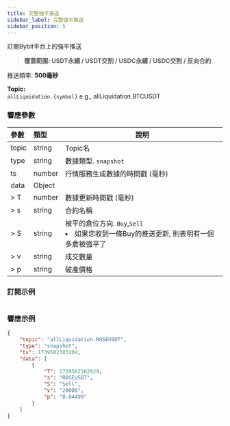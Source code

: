 ```yaml
---
title: 完整強平推送
sidebar_label: 完整強平推送
sidebar_position: 5
---
```


訂閱Bybit平台上的強平推送
> **覆蓋範圍: USDT永續 / USDT交割 / USDC永續 / USDC交割 / 反向合約**

推送頻率: **500毫秒**

**Topic:**<br/>
`allLiquidation.{symbol}` e.g., allLiquidation.BTCUSDT

### 響應參數
| 參數 | 類型 | 說明|
|:----- |:-----|----- |
|topic |string |Topic名 |
|type |string |數據類型. `snapshot` |
|ts |number |行情服務生成數據的時間戳 (毫秒) |
|data |Object | |
|> T |number |數據更新時間戳 (毫秒) |
|> s |string |合約名稱 |
|> S |string |被平的倉位方向. `Buy`,`Sell` <li>如果您收到一條Buy的推送更新, 則表明有一個多倉被強平了</li> |
|> v |string |成交數量 |
|> p |string |破產價格 |

### 訂閱示例

```python

```

### 響應示例

```json
{
    "topic": "allLiquidation.ROSEUSDT",
    "type": "snapshot",
    "ts": 1739502303204,
    "data": [
        {
            "T": 1739502302929,
            "s": "ROSEUSDT",
            "S": "Sell",
            "v": "20000",
            "p": "0.04499"
        }
    ]
}
```
